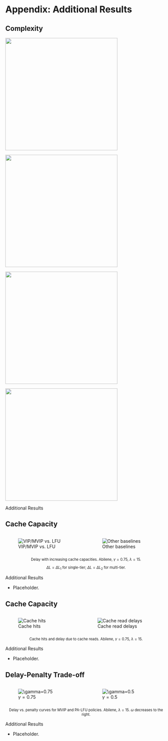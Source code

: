 # Appendix: Additional Results {visibility="uncounted"}

## Complexity {visibility="uncounted"}

::: {layout="[[1,1], [1,1]]"}
![](images/lsap_comp_time_wrt_cache.svg){width=350 fig-align="center"}

![](images/lsap_comp_time_wrt_objects.svg){width=350 fig-align="center"}

![](images/vip_caching_comp_time_wrt_cache.svg){width=350 fig-align="center"}

![](images/vip_caching_comp_time_wrt_objects.svg){width=350 fig-align="center"}
:::

::: {.footer}
Additional Results
:::

## Cache Capacity {visibility="uncounted"}

::: columns
::: {.column width="50%"}
![VIP/MVIP vs. LFU](images/size_comp_abilene_075_15_delay.svg)
:::
::: {.column width="50%"}
![Other baselines](images/size_comp_baselines_abilene_075_15_delay.svg)
:::
:::

::: {style="font-size: 80%; text-align: center"}
Delay with increasing cache capacities. Abilene, $\gamma=0.75$, $\lambda=15$.

$\Delta L = \Delta L_1$ for single-tier; $\Delta L = \Delta L_2$ for multi-tier. 
:::

::: {.footer}
Additional Results
:::

::: {.notes}
- Placeholder.
:::

## Cache Capacity {visibility="uncounted"}

::: columns
::: {.column width="47%"}
![Cache hits](images/size_comp_abilene_075_15_hits.svg)
:::
::: {.column width="53%"}
![Cache read delays](images/size_comp_abilene_075_15_hit_delays.svg)
:::
:::

::: {style="font-size: 80%; text-align: center"}
Cache hits and delay due to cache reads. Abilene, $\gamma=0.75$, $\lambda=15$.
:::

::: {.footer}
Additional Results
:::

::: {.notes}
- Placeholder.
:::

## Delay-Penalty Trade-off {visibility="uncounted"}

::: columns
::: {.column width="50%"}
![$\gamma=0.75$](images/mt_pen_abilene_15_075.svg)
:::
::: {.column width="50%"}
![$\gamma=0.5$](images/mt_pen_abilene_15_05.svg)
:::
:::

::: {style="font-size: 80%; text-align: center"}
Delay vs. penalty curves for MVIP and PA-LFU policies. Abilene, $\lambda=15$. $\omega$ decreases to the right.
:::

::: {.footer}
Additional Results
:::

::: {.notes}
- Placeholder.
:::
